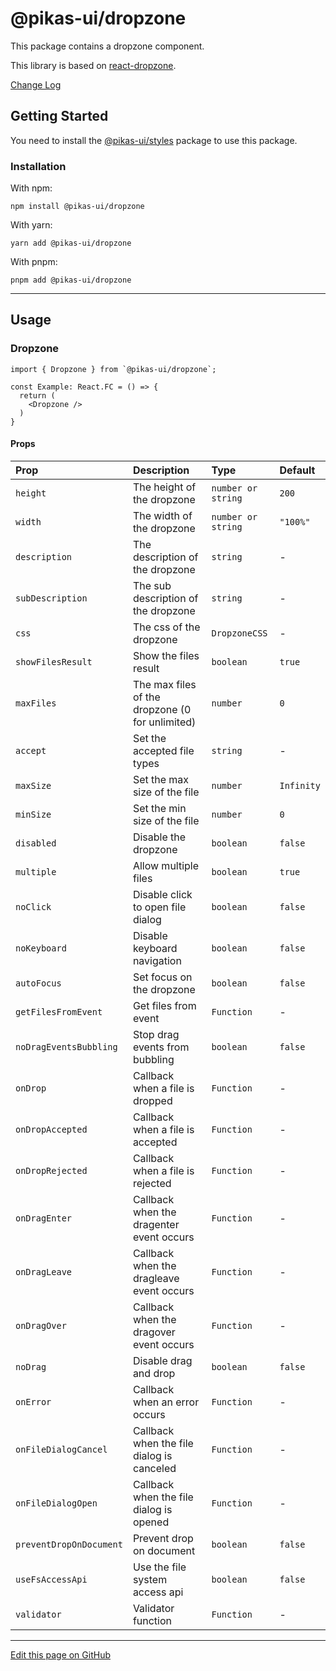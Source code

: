 

<NextSeo title="Dropzone" />

# @pikas-ui/dropzone

This package contains a dropzone component.

This library is based on [react-dropzone](https://react-dropzone.js.org).

<a href="https://github.com/Achaak/pikas/blob/main/packages/ui/dropzone/CHANGELOG.md">
  Change Log
</a>

## Getting Started

You need to install the <a href={stylesLink}>@pikas-ui/styles</a> package to use this package.

### Installation

With npm:

```
npm install @pikas-ui/dropzone
```

With yarn:

```
yarn add @pikas-ui/dropzone
```

With pnpm:

```
pnpm add @pikas-ui/dropzone
```

---

## Usage

### Dropzone

<DropzoneExample />

```tsx
import { Dropzone } from `@pikas-ui/dropzone`;

const Example: React.FC = () => {
  return (
    <Dropzone />
  )
}
```

#### Props

| Prop                    | Description                                     | Type               | Default    |
| :---------------------- | :---------------------------------------------- | :----------------- | :--------- |
| `height`                | The height of the dropzone                      | `number or string` | `200`      |
| `width`                 | The width of the dropzone                       | `number or string` | `"100%"`   |
| `description`           | The description of the dropzone                 | `string`           | -          |
| `subDescription`        | The sub description of the dropzone             | `string`           | -          |
| `css`                   | The css of the dropzone                         | `DropzoneCSS`      | -          |
| `showFilesResult`       | Show the files result                           | `boolean`          | `true`     |
| `maxFiles`              | The max files of the dropzone (0 for unlimited) | `number`           | `0`        |
| `accept`                | Set the accepted file types                     | `string`           | -          |
| `maxSize`               | Set the max size of the file                    | `number`           | `Infinity` |
| `minSize`               | Set the min size of the file                    | `number`           | `0`        |
| `disabled`              | Disable the dropzone                            | `boolean`          | `false`    |
| `multiple`              | Allow multiple files                            | `boolean`          | `true`     |
| `noClick`               | Disable click to open file dialog               | `boolean`          | `false`    |
| `noKeyboard`            | Disable keyboard navigation                     | `boolean`          | `false`    |
| `autoFocus`             | Set focus on the dropzone                       | `boolean`          | `false`    |
| `getFilesFromEvent`     | Get files from event                            | `Function`         | -          |
| `noDragEventsBubbling`  | Stop drag events from bubbling                  | `boolean`          | `false`    |
| `onDrop`                | Callback when a file is dropped                 | `Function`         | -          |
| `onDropAccepted`        | Callback when a file is accepted                | `Function`         | -          |
| `onDropRejected`        | Callback when a file is rejected                | `Function`         | -          |
| `onDragEnter`           | Callback when the dragenter event occurs        | `Function`         | -          |
| `onDragLeave`           | Callback when the dragleave event occurs        | `Function`         | -          |
| `onDragOver`            | Callback when the dragover event occurs         | `Function`         | -          |
| `noDrag`                | Disable drag and drop                           | `boolean`          | `false`    |
| `onError`               | Callback when an error occurs                   | `Function`         | -          |
| `onFileDialogCancel`    | Callback when the file dialog is canceled       | `Function`         | -          |
| `onFileDialogOpen`      | Callback when the file dialog is opened         | `Function`         | -          |
| `preventDropOnDocument` | Prevent drop on document                        | `boolean`          | `false`    |
| `useFsAccessApi`        | Use the file system access api                  | `boolean`          | `false`    |
| `validator`             | Validator function                              | `Function`         | -          |

---

[Edit this page on GitHub](https://github.com/Achaak/pikas/blob/main/apps/docs-ui/pages/components/dropzone.mdx)
